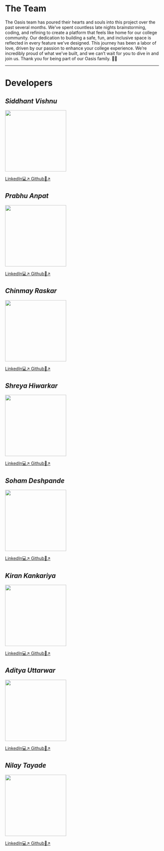 # The Team

The Oasis team has poured their hearts and souls into this project over the past several months. We've spent countless late nights brainstorming, coding, and refining to create a platform that feels like home for our college community. Our dedication to building a safe, fun, and inclusive space is reflected in every feature we've designed. This journey has been a labor of love, driven by our passion to enhance your college experience. We’re incredibly proud of what we've built, and we can’t wait for you to dive in and join us. Thank you for being part of our Oasis family. 🌴✨
***

# Developers


## *Siddhant Vishnu*
<img src="https://res.cloudinary.com/dzhpx2alw/image/upload/q_50/v1719339072/20240624_193212_bt7zzf.png" width="200px" height="200px"/>

[LinkedIn💻↗ ](https://www.linkedin.com/in/siddhant-vishnu-832296280/) [Github👾↗ ](https://github.com/SidTheKid-dotcom)

## *Prabhu Anpat*
<img src="https://res.cloudinary.com/dzhpx2alw/image/upload/q_50/v1719339071/20240624_193247_eruqkn.png" width="200px" height="200px"/>

[LinkedIn💻↗ ](https://www.linkedin.com/in/prabhu-anpat-40aa46263/) [Github👾↗ ](https://github.com/PrabhuAnpat20)

## *Chinmay Raskar*

<img src="https://res.cloudinary.com/dzhpx2alw/image/upload/q_50/v1719339042/20240624_193047_mbxni8.png" width="200px" height="200px"/>

[LinkedIn💻↗ ](https://www.linkedin.com/in/chinmay-raskar-4018942aa/) [Github👾↗ ](https://github.com/CarIsFast)

## *Shreya Hiwarkar*

<img src="https://res.cloudinary.com/dzhpx2alw/image/upload/q_50/v1719339009/20240624_193146_vpm0cj.png" width="200px" height="200px"/>

[LinkedIn💻↗ ](https://www.linkedin.com/in/shreya-hiwarkar-162b09259/) [Github👾↗ ](https://github.com/ShreyaHiwarkar)

## *Soham Deshpande*
<img src="https://res.cloudinary.com/dzhpx2alw/image/upload/q_50/v1719339040/20240625_233437_zqsnin.png" width="200px" height="200px"/>

[LinkedIn💻↗ ](https://www.linkedin.com/in/soham-deshpande-9aa537264/) [Github👾↗ ](https://github.com/sohamvin)

## *Kiran Kankariya*

<img src="https://res.cloudinary.com/dzhpx2alw/image/upload/q_50/v1719339060/20240625_233503_jm6lpf.png" width="200px" height="200px"/>

[LinkedIn💻↗ ](https://www.linkedin.com/in/kiran-kankariya-630614258/) [Github👾↗ ](https://github.com/Kiran1504)

## *Aditya Uttarwar*

<img src="https://res.cloudinary.com/dzhpx2alw/image/upload/q_50/v1719339047/20240625_233413_pvujqb.png" width="200px" height="200px"/>

[LinkedIn💻↗ ](https://www.linkedin.com/in/aditya-uttarwar-ab7795245/) [Github👾↗ ](https://github.com/DeAdiU)

## *Nilay Tayade*

<img src="https://res.cloudinary.com/dzhpx2alw/image/upload/q_50/v1719339071/20240625_233743_mhblkt.png" width="200px" height="200px"/>

[LinkedIn💻↗ ](https://www.linkedin.com/in/nilay-tayade/) [Github👾↗ ](https://github.com/nilaytayade)



